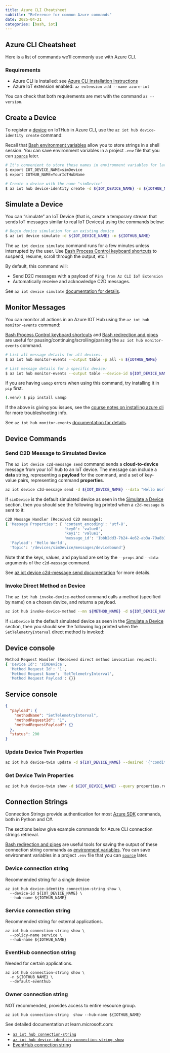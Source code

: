 ```yaml
---
title: Azure CLI Cheatsheet
subtitle: "Reference for common Azure commands"
date: 2025-04-21
categories: [bash, iot]
---
```


## Azure CLI Cheatsheet

Here is a list of commands we'll commonly use with Azure CLI.

### Requirements

- Azure CLI is installed: see [Azure CLI Installation Instructions](/notes/azure-features/#azure-cli)
- Azure IoT extension enabled: `az extension add --name azure-iot`

You can check that both requirements are met with the command `az --version`.

## Create a Device

To register a [device](https://learn.microsoft.com/en-us/azure/iot/iot-glossary?toc=%2Fazure%2Fiot-hub%2Ftoc.json&bc=%2Fazure%2Fiot-hub%2Fbreadcrumb%2Ftoc.json#device)
on IoTHub in Azure CLI, use the `az iot hub device-identity create` command:

::: {.callout-note .column-margin}
Recall that [Bash environment variables](/notes/bash-scripting/#environment-variables) allow you to store strings in a shell session.
You can save environment variables in a project `.env` file that you can [`source`](/notes/bash-scripting#code-reuse) later.
:::

```bash
# It's convenient to store these names in environment variables for later re-use
$ export IOT_DEVICE_NAME=simDevice
$ export IOTHUB_NAME=YourIoTHubName

# Create a device with the name "simDevice"
$ az iot hub device-identity create -d ${IOT_DEVICE_NAME} -n ${IOTHUB_NAME}
```

## Simulate a Device

You can "simulate" an IoT Device (that is, create a temporary stream that sends IoT messages similar to real IoT Devices)
using the commands below:

```bash
# Begin device simulation for an existing device
$ az iot device simulate -d ${IOT_DEVICE_NAME} -n ${IOTHUB_NAME}
```

::: {.callout-note .column-margin}
The `az iot device simulate` command runs for a few minutes unless interrupted by the user.
Use [Bash Process Control keyboard shortcuts](/notes/bash-essentials/#process-control)
to suspend, resume, scroll through the output, etc.!
:::

By default, this command will:

- Send D2C messages with a payload of `Ping from Az CLI IoT Extension`
- Automatically receive and acknowledge C2D messages.

See `az iot device simulate`
[documentation for details](https://learn.microsoft.com/en-us/cli/azure/iot/device?view=azure-cli-latest#az-iot-device-simulate).

## Monitor Messages

You can monitor all actions in an Azure IOT Hub using the `az iot hub monitor-events` command:

::: {.callout-note .column-margin}
[Bash Process Control keyboard shortcuts](/notes/bash-essentials/#process-control)
and [Bash redirection and pipes](/notes/bash-essentials/#redirection-and-pipes) are useful for
pausing/continuing/scrolling/parsing the `az iot hub monitor-events` command.
:::

```bash
# List all message details for all devices.
$ az iot hub monitor-events --output table -p all -n ${IOTHUB_NAME}

# List message details for a specific device:
$ az iot hub monitor-events --output table --device-id ${IOT_DEVICE_NAME} --hub-name ${IOTHUB_NAME}
```

::: {.callout-warning}
If you are having `uamqp` errors when using this command, try installing it in `pip` first.
```bash
(.venv) $ pip install uamqp
```

If the above is giving you issues, see the [course notes on installing azure cli](/notes/azure-features#azure-cli)
for more troubleshooting info.
:::

See `az iot hub monitor-events`
[documentation for details](https://learn.microsoft.com/en-us/cli/azure/iot/device?view=azure-cli-latest#az-iot-hub-monitor-events).

## Device Commands

### Send C2D Message to Simulated Device

The `az iot device c2d-message send` command sends a **cloud-to-device** message from your IoT hub to an IoT device.
The message can include a **data** string, representing a **payload** for the command, and a set of key-value pairs, representing command **properties**.

```bash
az iot device c2d-message send -d ${IOT_DEVICE_NAME} --data "Hello World" --props "key0=value0;key1=value1" -n ${IOTHUB_NAME}
```

If `simDevice` is the default simulated device as seen in the [Simulate a Device](#simulate-a-device) section,
then you should see the following log printed when a `c2d-message` is sent to it:

```bash
C2D Message Handler [Received C2D message]:
{ 'Message Properties': { 'content_encoding': 'utf-8',
                          'key0': 'value0',
                          'key1': 'value1',
                          'message_id': '1bbb2dd3-7b24-4e62-ab3a-79a8b13cb1fe'},
  'Payload': 'Hello World',
  'Topic': '/devices/simDevice/messages/devicebound'}
```

Note that the keys, values, and payload are set by the `--props` and `--data` arguments of the `c2d-message` command.

See [az iot device c2d-message send documentation](https://learn.microsoft.com/en-us/cli/azure/iot/device/c2d-message?view=azure-cli-latest#az-iot-device-c2d-message-send)
for more details.

### Invoke Direct Method on Device

The `az iot hub invoke-device-method` command calls a method (specified by name) on a chosen device, and returns a payload.

```bash
az iot hub invoke-device-method --mn ${METHOD_NAME} -d ${IOT_DEVICE_NAME} -n ${IOTHUB_NAME}
```

If `simDevice` is the default simulated device as seen in the [Simulate a Device](#simulate-a-device) section,
then you should see the following log printed when the `SetTelemetryInterval` direct method is invoked:

::: {.panel-tabset}

## Device console

```bash
Method Request Handler [Received direct method invocation request]:
{ 'Device Id': 'simDevice',
  'Method Request Id': '1',
  'Method Request Name': 'SetTelemetryInterval',
  'Method Request Payload': {}}
```

## Service console

```json
{
  "payload": {
    "methodName": "SetTelemetryInterval",
    "methodRequestId": "1",
    "methodRequestPayload": {}
  },
  "status": 200
}
```

:::

### Update Device Twin Properties

```bash
az iot hub device-twin update -d ${IOT_DEVICE_NAME} --desired '{"conditions":{"temperature":{"warning":98, "critical":107}}}' -n ${IOTHUB_NAME}
```

### Get Device Twin Properties

```bash
az iot hub device-twin show -d ${IOT_DEVICE_NAME} --query properties.reported -n ${IOTHUB_NAME}
```

## Connection Strings

Connection Strings provide authentication for most [Azure SDK](/notes/azure-sdks) commands, both in Python and C#.

The sections below give example commands for Azure CLI connection strings retrieval.

::: {.callout-note .column-margin}
[Bash redirection and pipes](/notes/bash-essentials/#redirection-and-pipes) are useful
tools for saving the output of these connection string commands as [environment variables](/notes/bash-scripting/#environment-variables).
You can save environment variables in a project `.env` file that you can [`source`](/notes/bash-scripting#code-reuse) later.
:::

### Device connection string

Recommended string for a single device

```shell
az iot hub device-identity connection-string show \
  --device-id ${IOT_DEVICE_NAME} \
  --hub-name ${IOTHUB_NAME}
```

### Service connection string

Recommended string for external applications.

```shell
az iot hub connection-string show \
  --policy-name service \
  --hub-name ${IOTHUB_NAME}
```

### EventHub connection string

Needed for certain applications.

```shell
az iot hub connection-string show \
  -n ${IOTHUB_NAME} \
  --default-eventhub
```

### Owner connection string

NOT recommended, provides access to entire resource group.

```shell
az iot hub connection-string  show --hub-name ${IOTHUB_NAME}
```

See detailed documentation at learn.microsoft.com:

- [`az iot hub connection-string`](https://learn.microsoft.com/en-us/cli/azure/iot/hub/connection-string?view=azure-cli-latest)
- [`az iot hub device-identity connection-string show`](https://learn.microsoft.com/en-us/cli/azure/iot/hub/device-identity/connection-string?view=azure-cli-latest#az-iot-hub-device-identity-connection-string-show)
- [EventHub connection string](https://learn.microsoft.com/en-us/azure/event-hubs/event-hubs-get-connection-string#azure-cli)
